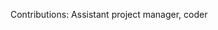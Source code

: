 {{en/Infobox Developer|
realname=Serge Paquet|
birthyear=Unknown|
codingspec=Assistant Project Manager|
currentstat=Inactive/Retired|
website=None|
}}
Contributions: Assistant project manager, coder